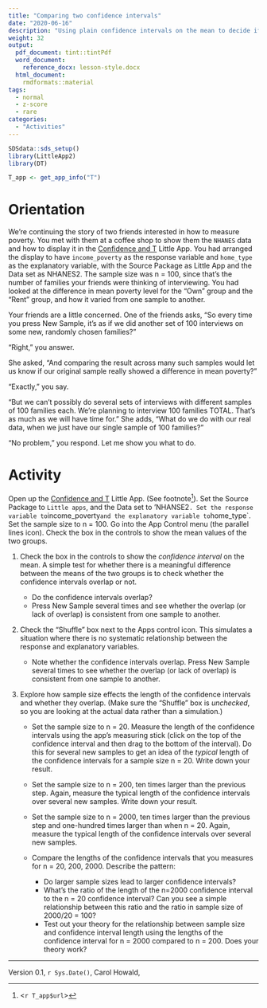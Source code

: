 ```yaml
---
title: "Comparing two confidence intervals"
date: "2020-06-16"
description: "Using plain confidence intervals on the mean to decide if there's good evidence that the means are different."
weight: 32
output:
  pdf_document: tint::tintPdf
  word_document:
    reference_docx: lesson-style.docx
  html_document:
    rmdformats::material
tags: 
  - normal
  - z-score
  - rare
categories: 
  - "Activities"
---
```


```r
SDSdata::sds_setup()
library(LittleApp2)
library(DT)
```

```r
T_app <- get_app_info("T")

```



# Orientation

We're continuing the story of two friends interested in how to measure poverty. You met with them at a coffee shop to show them the `NHANES` data and how to display it in the [Confidence and T](`r T_app$url`) Little App. You had arranged the display to have `income_poverty` as the response variable and `home_type` as the explanatory variable, with the Source Package as Little App and the Data set as NHANES2. The sample size was n = 100, since that's the number of families your friends were thinking  of interviewing. You had looked at the difference in mean poverty level for the "Own" group and the "Rent" group, and how it varied from one sample to another.

Your friends are a little concerned. One of the friends asks, "So every time you press New Sample, it's as if we did another set of 100 interviews on some new, randomly chosen families?"

"Right," you answer.

She asked, "And comparing the result across many such samples would let us know if our original sample really showed a difference in  mean poverty?" 

"Exactly," you say.

"But we can't possibly do several sets of interviews with different samples of 100 families each. We're planning to interview 100 families TOTAL. That's as much as we will have time for." She adds, "What do we do with our real data, when we just have our single sample of 100 families?"

"No problem," you respond. Let me show you what to do.
 
# Activity

Open up the [Confidence and T](`r T_app$url`) Little App. (See footnote^[<`r T_app$url`>]).  Set the Source Package to `Little apps`, and the Data set to 'NHANSE2`. Set the response variable to `income_poverty` and the explanatory variable to `home_type`. Set the sample size to n = 100. Go into the App Control menu (the parallel lines icon). Check the box in the controls to show the mean values of the two groups.

1. Check the box in the controls to show the *confidence interval* on the mean.  A simple test for whether there is a meaningful difference between the means of the two groups is to check whether the confidence intervals overlap or not.

     * Do the confidence intervals overlap?
     * Press New Sample several times and see whether the overlap (or lack of overlap) is consistent from one sample to another.
     
2. Check the "Shuffle" box next to the Apps control icon. This simulates a situation where there is no systematic relationship between the response and explanatory variables. 

     * Note whether the confidence intervals overlap. Press New Sample several times to see whether the overlap (or lack of overlap) is consistent from one sample to another.
     
3. Explore how sample size effects the length of the confidence intervals and whether they overlap. (Make sure the "Shuffle" box is *unchecked*, so you are looking at the actual data rather than a simulation.)

    * Set the sample size to n = 20. Measure the length of the confidence intervals using the app's measuring stick (click on the top of the confidence interval and then drag to the bottom of the interval). Do this for several new samples to get an idea of the *typical* length of the confidence intervals for a sample size n = 20. Write down your result.
    
    * Set the sample size to n = 200, ten times larger than the previous step. Again, measure the typical length of the confidence intervals over several new samples. Write down your result.
    
    * Set the sample size to n = 2000, ten times larger than the previous step and one-hundred times larger than when n = 20. Again, measure the typical length of the confidence intervals over several new samples.

     * Compare the lengths of the confidence intervals that you measures for n = 20, 200, 2000. Describe the pattern:
          - Do larger sample sizes lead to larger confidence intervals?
          - What's the ratio of the length of the n=2000 confidence interval to the n = 20 confidence interval? Can you see a simple relationship between this ratio and the ratio in sample size of 2000/20 = 100?
          - Test out your theory for the relationship between sample size and confidence interval length using the lengths of the confidence interval for n = 2000 compared to n  = 200. Does your theory work? 



----------------------

Version 0.1, `r Sys.Date()`, Carol Howald,  
